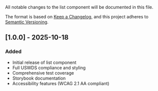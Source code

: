
<Meta title="Data Display/List/Changelog" />

All notable changes to the list component will be documented in this file.

The format is based on [Keep a Changelog](https://keepachangelog.com/en/1.0.0/),
and this project adheres to [Semantic Versioning](https://semver.org/spec/v2.0.0.html).

## [1.0.0] - 2025-10-18

### Added

- Initial release of list component
- Full USWDS compliance and styling
- Comprehensive test coverage
- Storybook documentation
- Accessibility features (WCAG 2.1 AA compliant)
